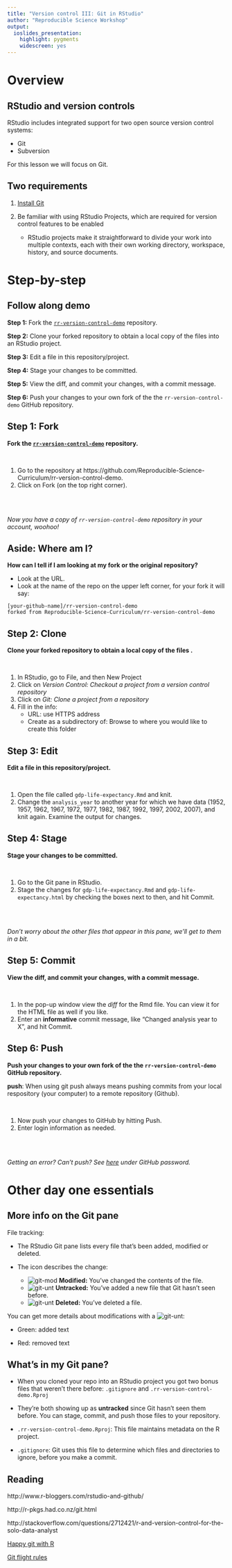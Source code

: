 ```yaml
---
title: "Version control III: Git in RStudio"
author: "Reproducible Science Workshop"
output:
  ioslides_presentation:
    highlight: pygments
    widescreen: yes
---
```


# Overview

## RStudio and version controls

RStudio includes integrated support for two open source version control systems:

- Git
- Subversion

For this lesson we will focus on Git.

## Two requirements

1. [Install Git](https://git-scm.com/book/en/v2/Getting-Started-Installing-Git) 

2. Be familiar with using RStudio Projects, which are required for version control features to be enabled
    - RStudio projects make it straightforward to divide your work into multiple contexts, each with their own working directory, workspace, history, and source documents.

# Step-by-step

## Follow along demo

**Step 1:** Fork the [`rr-version-control-demo`](https://github.com/Reproducible-Science-Curriculum/rr-version-control-demo) repository.

**Step 2:** Clone your forked repository to obtain a local copy of the files into an RStudio project.

**Step 3:** Edit a file in this repository/project.

**Step 4:** Stage your changes to be committed.

**Step 5:** View the diff, and commit your changes, with a commit message.

**Step 6:** Push your changes to your own fork of the the `rr-version-control-demo` GitHub repository.

## Step 1: Fork

**Fork the [`rr-version-control-demo`](https://github.com/Reproducible-Science-Curriculum/rr-version-control-demo) repository.**

<br>

1. Go to the repository at https://github.com/Reproducible-Science-Curriculum/rr-version-control-demo.
2. Click on Fork (on the top right corner).

<br><br>

*Now you have a copy of `rr-version-control-demo` repository in your account, woohoo!*

## Aside: Where am I?

**How can I tell if I am looking at my fork or the original repository?**

- Look at the URL.
- Look at the name of the repo on the upper left corner, for your fork it will say:

~~~
[your-github-name]/rr-version-control-demo
forked from Reproducible-Science-Curriculum/rr-version-control-demo
~~~

## Step 2: Clone

**Clone your forked repository to obtain a local copy of the files .**

<br>

1. In RStudio, go to File, and then New Project
2. Click on *Version Control: Checkout a project from a version control repository*
3. Click on *Git: Clone a project from a repository*
4. Fill in the info:
    - URL: use HTTPS address
    - Create as a subdirectory of: Browse to where you would like to create this folder
        
        
## Step 3: Edit

**Edit a file in this repository/project.**

<br>

1. Open the file called `gdp-life-expectancy.Rmd` and knit.
2. Change the `analysis_year` to another year for which we have data (1952, 1957, 1962, 1967, 1972, 1977, 1982, 1987, 1992, 1997, 2002, 2007), and knit again. Examine the output for changes.


## Step 4: Stage

**Stage your changes to be committed.**

<br>

1. Go to the Git pane in RStudio.
2. Stage the changes for `gdp-life-expectancy.Rmd` and `gdp-life-expectancy.html` by checking the boxes next to then, and hit Commit.

<br><br>

*Don't worry about the other files that appear in this pane, we'll get to them in a bit.*

## Step 5: Commit

**View the diff, and commit your changes, with a commit message.**

<br>

1. In the pop-up window view the *diff* for the Rmd file. You can view it for the HTML file as well if you like.
2. Enter an **informative** commit message, like "Changed analysis year to X", and hit Commit.

## Step 6: Push

**Push your changes to your own fork of the the `rr-version-control-demo` GitHub repository.**

**push**: When using git push always means pushing commits from your local respository (your computer) to a remote repository (Github).

<br>

1. Now push your changes to GitHub by hitting Push.
2. Enter login information as needed.

<br><br>

*Getting an error? Can't push? See [here](https://github.com/jennybc/stat540_2014/blob/master/seminars/seminar92_git.md) under GitHub password.*

# Other day one essentials

## More info on the Git pane

File tracking:

- The RStudio Git pane lists every file that’s been added, modified or deleted. 

- The icon describes the change:
    + ![git-mod](fig/rstudio-git-modified.png) **Modified:** You've changed the contents of the file.
    + ![git-unt](fig/rstudio-git-unknown.png) **Untracked:** You've added a new file that Git hasn't seen before.
    + ![git-unt](fig/rstudio-git-deleted.png) **Deleted:** You've deleted a file.

You can get more details about modifications with a ![git-unt](fig/rstudio-git-diff.png):

- Green: added text

- Red: removed text

## What's in my Git pane?

- When you cloned your repo into an RStudio project you got two bonus files that weren't there before: `.gitignore` and `.rr-version-control-demo.Rproj`

- They're both showing up as **untracked** since Git hasn't seen them before. You can stage, commit, and push those files to your repository.

- `.rr-version-control-demo.Rproj`: This file maintains metadata on the R project.

- `.gitignore`: Git uses this file to determine which files and directories to ignore, before you make a commit.

## Reading

http://www.r-bloggers.com/rstudio-and-github/

http://r-pkgs.had.co.nz/git.html

http://stackoverflow.com/questions/2712421/r-and-version-control-for-the-solo-data-analyst

[Happy git with R](https://happygitwithr.com/)

[Git flight rules](https://github.com/k88hudson/git-flight-rules)
